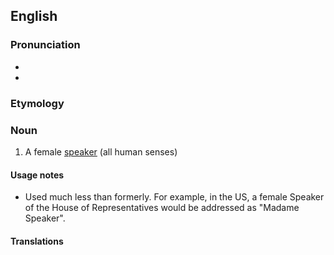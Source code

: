 ==English==

===Pronunciation===
* {{audio|en-us-speaker.ogg|Audio (US)|lang=en}}
* {{rhymes|iːkə(r)|lang=en}}

===Etymology===
{{suffix|speaker|ess|lang=en}}

===Noun===
{{en-noun|es}}

# A female [[speaker]] (all human senses)

====Usage notes====
* Used much less than formerly. For example, in the US, a female Speaker of the House of Representatives would be addressed as "Madame Speaker".

====Translations====
{{trans-top}}
{{trans-mid}}
{{trans-bottom}}